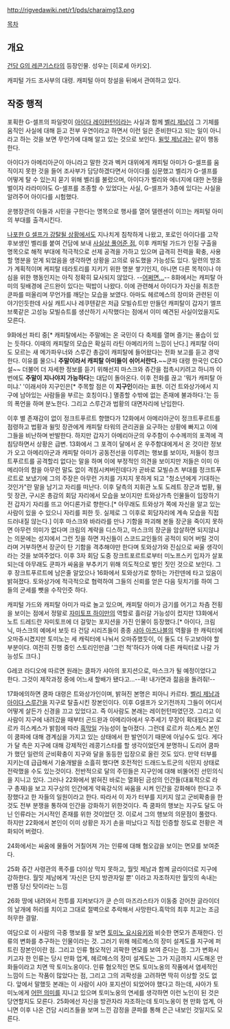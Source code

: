 http://rigvedawiki.net/r1/pds/charaimg13.png

[[목차]]

== 개요 ==
[[건담 G의 레콘기스타]]의 등장인물. 성우는 [히로세 아키오]. 

캐피털 가드 조사부의 대령. 캐피털 아미 창설을 뒤에서 관여하고 있다.

== 작중 행적 ==
포획한 G-셀프의 파일럿이 [[아이다 레이헌턴]]이라는 사실과 함께 [[벨리 제남]]이 그 기체를 움직인 사실에 대해 듣고 전부 우연이라고 하면서 이런 일은 준비한다고 되는 일이 아니라고 하는 것을 보면 무언가에 대해 알고 있는 것으로 보인다. [[윌밋 제남]]과는 같이 행동한다.

아이다가 아메리아군이 아니라고 말한 것과 벡커 대위에게 캐피털 아미가 G-셀프를 움직이지 못한 것을 들어 조사부가 담당하겠다면서 아이다를 심문했고 벨리가 G-셀프를 어떻게 탈 수 있는지 묻기 위해 벨리를 불렀으며, 아이다가 벨리와 에너지에 대한 논쟁을 벌이자 라라미야도 G-셀프를 조종할 수 있었다는 사실, G-셀프가 3층에 있다는 사실을 알려주어 아이다를 시험했다.

운행장관의 아들과 시민을 구한다는 명목으로 행사를 열어 델렌센이 이끄는 캐피털 아미의 부대를 출격시킨다.

[[건담 강탈|나포한 G 셀프가 강탈될 상황에서도]] 지나치게 침착하게 나왔고, 포로인 아이다를 고작 후보생인 벨리를 붙여 건담에 보내 [[요한 이브라힘 레빌|사실상 풀어준 점]], 이후 캐피털 가드가 인질 구출을 명목으로 해적 부대에 적극적으로 선제 공격을 가하고 있으며 급격히 전력을 확충, 사용할 명분을 얻게 되었음을 생각하면 상황을 고의로 유도했을 가능성도 있다. 일련의 방조가 계획적이며 케피탈 테라토리를 지키기 위한 명분 쌓기인지, 아니면 다른 목적이나 야심을 위한 행동인지는 아직 정확히 묘사되지 않았다. --[[자미토프 하이만|어쩌면...]]-- 8화에서는 캐피탈 아미의 뒷배경에 곤드완이 있다는 떡밥이 나왔다. 이에 관련해서 아이다가 자신을 취조한 쿤파를 떠올리며 무언가를 깨닫는 모습을 보였다. 아마도 헤르메스의 장미와 관련된 이야기인듯한데 사실 캐트시나 레쿠텐같은 저급 모빌슈트만 만들던 캐피탈이 갑자기 엘프 브룩같은 고성능 모빌슈트를 생산하기 시작했다는 점에서 이미 예견된 사실이었을지도 모른다.

9화에선 파티 중[* 캐피탈에서는 주말에는 온 국민이 다 축제를 열며 즐기는 풍습이 있는 듯하다. 이때의 캐피탈의 모습은 확실히 라틴 아메리카의 느낌이 난다.] 캐피탈 아미도 모르는 새 메가파우너와 스루간 총감이 캐피탈에 들어왔다는 전화 보고를 듣고 경악한다. 이유를 물으니 '''주말이라서 캐피탈 아미들이 쉬어서란다.'''~~쿤파 대령 한국인 CEO설~~ 더불어 더 자세한 정보를 듣기 위해선지 마스크와 쥬간을 접촉시키려고 하니까 이번에도 '''주말이 지나야지 가능하다'''는 대답이 돌아온다. 이후 전화를 끊고 '뭐가 캐피탈 아미냐.' '이래서야 지구인은[* 주목할 점은 이 '''지구인'''이라는 표현. 이건 트와상가에서 지구에 남아있는 사람들을 부르는 호칭이다.] 멸종할 수밖에 없는 존재에 불과하다.'는 등의 폭언을 하며 분노한다. 그리고 스루간과 법황의 대면자리에 난입한다. 

이후 별 존재감이 없이 정크트푸르트 향했다가 12화에서 아메리아군이 정크트푸르트를 점령하고 법황과 윌밋 장관에게 캐피탈 타워의 관리권을 요구하는 상황에 빠지고 이에 그들을 비난하며 반발한다. 하지만 갑자기 아메리아군의 우주함이 수수께끼의 포격에 격침당하면서 상황은 급변. 13화에서 그 포격이 달에서 온 우주함대에게서 온 것이란 정보가 오고 아메리아군과 캐피탈 아미가 공동전선을 이루려는 행보를 보이자, 저들이 정크트푸르트를 공격할리 없다는 말을 하며 이에 부정적인 의견을 보이지만 저들은 이미 아메리아의 함을 아무런 말도 없이 격침시켜버린데다가 곧바로 모빌슈츠 부대를 정크트푸르트로 보냈기에 그의 주장은 아무런 가치를 가지지 못하게 되고 "청소년에게 기대하는 것인가"란 말을 남기고 자리를 떠난다. 이후 달측의 지휘관 노토 도레트 장군과 법황, 윌밋 장관, 구시온 총감의 회담 자리에서 모습을 보이지만 트와상가측 인물들이 입장하기 전 갑자기 자리를 뜨고 어디론가로 향한다.[* 아무래도 트와상가 쪽에 자신을 알고 있는 사람이 있을 수 있으니 자리를 피한 듯. 실제로 그 이후로 회담자리에 계속 모습을 직접 드러내질 않는다.] 이후 마스크와 바라라를 만나 기함을 파괴해 본들 장군을 죽이지 못하면 아무런 의미가 없다며 크림의 계략을 디스하고, 마스크의 장군을 암살하면 되지않냐는 의문에는 성지에서 그런 짓을 하면 자신들이 스코드교인들의 공적이 되어 버릴 것이라며 거부하면서 장군이 탄 기함을 격추해야만 한다며 토와상가와 진심으로 싸울 생각이라는 것을 보여주었다. 이후 3자 회담 도중 장크트포르트로부터 미노프스키 입자가 살포되는데 아무래도 쿤파가 싸움을 부추키기 위해 의도적으로 벌인 짓인 것으로 보인다. 그 후 장크트푸르트에 남은줄 알았으나 16화에서 토와상가로 향하는 가란덴에 타고 있음이 밝혀졌다. 토와상가에 적극적으로 협력하여 그들의 신뢰를 얻은 다음 뒷치기를 하여 그들의 군세를 뺏을 수작인즛 하다. 

캐피털 가드와 캐피탈 아미가 따로 놀고 있으며, 캐피탈 아미가 금기를 어기고 차츰 전횡을 보이는 점에서 정말로 [[자미토프 하이만]]의 역할로 흘러갈 가능성이 컸지만 13화에서 노트 드레드란 자미토프에 더 걸맞는 포지션을 가진 인물이 등장했다.[* 아이다, 크림 닉, 마스크의 예에서 보듯 타 건담 시리즈들이 종종 [[샤아 아즈나블]]의 역활을 한 캐릭터에 오마쥬시켰지만 토미노는 세 캐릭터에 나눠서 오마쥬했듯이, 이 둘도 더 두고보아야 할 부분이다. 여전히 진행 중인 스토리인만큼 '그런 척'하다가 아예 다른 캐릭터로 나갈 가능성도 크다.]

G레코 라디오에 따르면 원래는 쿰파가 샤아의 포지션으로, 마스크가 될 예정이었다고 한다. 그것이 제작과정 중에 어느새 할배가 됐다고...--큭! 내가면과 젊음을 돌려줘!--

17화에의하면 쿰파 대령은 트와상가인이며, 밝혀진 본명은 피아니 카르타. [[벨리 제남]]과 [[아이다 스루간]]을 지구로 탈출시킨 장본인이다. 이후 G셀프가 오기전까지 그들이 어디서 어떻게 살든가 신경을 끄고 있었다고. 즉 이사람도 본래는 레이헌턴파였던것.
그리고 이사람이 지구에 내려갔을 때부터 곤드완과 아메리아에서 우주세기 무장이 확대됬다고 로르카 히스케스가 밝힘에 따라 [[흑막]]일 가능성이 높아졌다. 그런데 로르카 히스케스 본인이 쿰파에 대해 경계심을 가지고 있는 상태에서 한 발언이기 때문에 아닐수도 있다. 게다가 달 측은 지구에 대해 강제적인 레콩기스타를 할 생각이었던게 분명하니 도리어
쿰파가 했던 일련의 군비확충이 지구와 달을 동등한 입장으로 올린 것도 있다. 만약 터부를 지키는데 급급해서 기술개발을 소흘히 했다면 호전적인 드래드노트군의 식민지 상태로 전락했을 수도 있는것이다. 전반적으로 달의 주민들은 지구인에 대해 비뚤어진 선민의식을 지니고 있다. 그러나 22화에서 밝혀진 바로는 열화된 금성의 인간들(대표적으로 라 구 총재)을 보고 지구상의 인간에게 약육강식의 싸움을 시켜 인간을 강화해야 한다고 주장했다고 한 자들의 일원이라고 한다. 따라서 이 자가 터부를 지키지 않고 군비확충을 한 것도 전부 분쟁을 통하여 인간을 강화하기 위한것이다. 즉 쿰파의 행보는 지구도 달도 아닌 인류라는 거시적인 존재를 위한 것이었던 것. 이로서 그의 행보의 의문점이 풀렸다. 하지만 22화에서 본인이 이미 상황은 자기 손을 떠났다고 직접 인증할 정도로 전황은 격화되어 버렸다.

24화에서는 싸움에 물들어 거칠어져 가는 인류에 대해 혐오감을 보이는 면모를 보여준다.

25화 쥬간 사령관의 폭주를 더이상 막지 못하고, 월밋 제남과 함께 글라이더로 지구에 강하한다.
월밋 제남에게 '자신은 단지 방관자일 뿐' 이라고 자조하지만 월밋의 속내는 반쯤 당신 탓이라는 느낌

26화 땅에 내려와서 전투를 지켜보다가 쿤 슨의 마즈라스타가 이동중 걷어찬 글라이더의 날개에 허리를 치이고 그대로 절벽으로 추락해서 사망한다.흑막의 최후 치고는 조금 허무한 결말.

여담으로 이 사람의 극중 행보를 잘 보면 [[토미노 요시유키]]와 비슷한 면모가 존재한다. 인류의 변화를 추구하는 인물이라는 것. 그러기 위해 헤르메스의 장미 설계도를 지구에 퍼트린 장본인이란 점. 그리고 인류 혐오적인 괴팍한 면모를 보여 준다는 점. 그가 변화시키고자 한 인류는 당시 만화 업계, 헤르메스의 장미 설계도는 그가 지금까지 시도해온 만화들이라고 치면 딱 토미노옹이다. 인류 혐오적인 면도 토미노옹의 작품에서 염세적인 느낌이 드는 작품이 많았다는 점, 그리고 그의 괴팍성을 고려하면 딱히 이상할 것도 없다. 앞에서 말했듯 본래는 이 사람이 샤아 포지션이 되었어야 했다고 하는데, 샤아가 토미노에게 [[페르소나|어떤 의미]]를 지니고 있으며 토미노옹의 연세를 생각하면 이런 노인이 된 것은 당연할지도 모른다. 25화에선 자신을 방관자라 자조하는데 토미노옹이 현 만화 업계, 아니면 이후 나온 건담 시리즈들을 보며 느낀 감정을 쿤파를 통해 은근 내보인 것일지도 모른다. 
